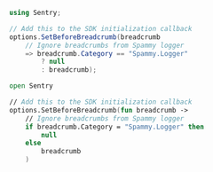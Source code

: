 ```csharp
using Sentry;

// Add this to the SDK initialization callback
options.SetBeforeBreadcrumb(breadcrumb
    // Ignore breadcrumbs from Spammy logger
    => breadcrumb.Category == "Spammy.Logger"
        ? null
        : breadcrumb);
```

```fsharp
open Sentry

// Add this to the SDK initialization callback
options.SetBeforeBreadcrumb(fun breadcrumb ->
    // Ignore breadcrumbs from Spammy logger
    if breadcrumb.Category = "Spammy.Logger" then
        null
    else
        breadcrumb
    )
```
